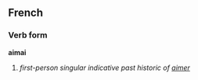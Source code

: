 ==French==
===Verb form===
'''aimai'''

# ''first-person singular indicative past historic of [[aimer]]''